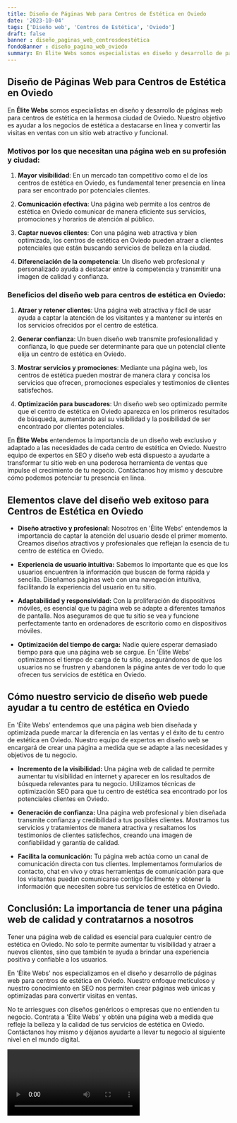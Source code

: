 ```yaml
---
title: Diseño de Páginas Web para Centros de Estética en Oviedo
date: '2023-10-04'
tags: ['Diseño web', 'Centros de Estética', 'Oviedo']
draft: false
banner : diseño_paginas_web_centrosdeestética
fondoBanner : diseño_pagina_web_oviedo
summary: En Élite Webs somos especialistas en diseño y desarrollo de páginas web para centros de estética en la hermosa ciudad de Oviedo. Nuestro objetivo es ayudar a los negocios de estética a destacarse en línea y convertir las visitas en ventas con un sitio web atractivo y funcional.
---
```


## Diseño de Páginas Web para Centros de Estética en Oviedo

En **Élite Webs** somos especialistas en diseño y desarrollo de páginas web para centros de estética en la hermosa ciudad de Oviedo. Nuestro objetivo es ayudar a los negocios de estética a destacarse en línea y convertir las visitas en ventas con un sitio web atractivo y funcional.

### Motivos por los que necesitan una página web en su profesión y ciudad:

1. **Mayor visibilidad**: En un mercado tan competitivo como el de los centros de estética en Oviedo, es fundamental tener presencia en línea para ser encontrado por potenciales clientes.

2. **Comunicación efectiva**: Una página web permite a los centros de estética en Oviedo comunicar de manera eficiente sus servicios, promociones y horarios de atención al público.

3. **Captar nuevos clientes**: Con una página web atractiva y bien optimizada, los centros de estética en Oviedo pueden atraer a clientes potenciales que están buscando servicios de belleza en la ciudad.

4. **Diferenciación de la competencia**: Un diseño web profesional y personalizado ayuda a destacar entre la competencia y transmitir una imagen de calidad y confianza.

### Beneficios del diseño web para centros de estética en Oviedo:

1. **Atraer y retener clientes**: Una página web atractiva y fácil de usar ayuda a captar la atención de los visitantes y a mantener su interés en los servicios ofrecidos por el centro de estética.

2. **Generar confianza**: Un buen diseño web transmite profesionalidad y confianza, lo que puede ser determinante para que un potencial cliente elija un centro de estética en Oviedo.

3. **Mostrar servicios y promociones**: Mediante una página web, los centros de estética pueden mostrar de manera clara y concisa los servicios que ofrecen, promociones especiales y testimonios de clientes satisfechos.

4. **Optimización para buscadores**: Un diseño web seo optimizado permite que el centro de estética en Oviedo aparezca en los primeros resultados de búsqueda, aumentando así su visibilidad y la posibilidad de ser encontrado por clientes potenciales.

En **Élite Webs** entendemos la importancia de un diseño web exclusivo y adaptado a las necesidades de cada centro de estética en Oviedo. Nuestro equipo de expertos en SEO y diseño web está dispuesto a ayudarte a transformar tu sitio web en una poderosa herramienta de ventas que impulse el crecimiento de tu negocio. Contáctanos hoy mismo y descubre cómo podemos potenciar tu presencia en línea.

<GifSeo />

<Cta />

## Elementos clave del diseño web exitoso para Centros de Estética en Oviedo

- **Diseño atractivo y profesional:** Nosotros en 'Élite Webs' entendemos la importancia de captar la atención del usuario desde el primer momento. Creamos diseños atractivos y profesionales que reflejan la esencia de tu centro de estética en Oviedo.

- **Experiencia de usuario intuitiva:** Sabemos lo importante que es que los usuarios encuentren la información que buscan de forma rápida y sencilla. Diseñamos páginas web con una navegación intuitiva, facilitando la experiencia del usuario en tu sitio.

- **Adaptabilidad y responsividad:** Con la proliferación de dispositivos móviles, es esencial que tu página web se adapte a diferentes tamaños de pantalla. Nos aseguramos de que tu sitio se vea y funcione perfectamente tanto en ordenadores de escritorio como en dispositivos móviles.

- **Optimización del tiempo de carga:** Nadie quiere esperar demasiado tiempo para que una página web se cargue. En 'Élite Webs' optimizamos el tiempo de carga de tu sitio, asegurándonos de que los usuarios no se frustren y abandonen la página antes de ver todo lo que ofrecen tus servicios de estética en Oviedo.

## Cómo nuestro servicio de diseño web puede ayudar a tu centro de estética en Oviedo

En 'Élite Webs' entendemos que una página web bien diseñada y optimizada puede marcar la diferencia en las ventas y el éxito de tu centro de estética en Oviedo. Nuestro equipo de expertos en diseño web se encargará de crear una página a medida que se adapte a las necesidades y objetivos de tu negocio.

- **Incremento de la visibilidad:** Una página web de calidad te permite aumentar tu visibilidad en internet y aparecer en los resultados de búsqueda relevantes para tu negocio. Utilizamos técnicas de optimización SEO para que tu centro de estética sea encontrado por los potenciales clientes en Oviedo.

- **Generación de confianza:** Una página web profesional y bien diseñada transmite confianza y credibilidad a tus posibles clientes. Mostramos tus servicios y tratamientos de manera atractiva y resaltamos los testimonios de clientes satisfechos, creando una imagen de confiabilidad y garantía de calidad.

- **Facilita la comunicación:** Tu página web actúa como un canal de comunicación directa con tus clientes. Implementamos formularios de contacto, chat en vivo y otras herramientas de comunicación para que los visitantes puedan comunicarse contigo fácilmente y obtener la información que necesiten sobre tus servicios de estética en Oviedo.

## Conclusión: La importancia de tener una página web de calidad y contratarnos a nosotros

Tener una página web de calidad es esencial para cualquier centro de estética en Oviedo. No solo te permite aumentar tu visibilidad y atraer a nuevos clientes, sino que también te ayuda a brindar una experiencia positiva y confiable a los usuarios.

En 'Élite Webs' nos especializamos en el diseño y desarrollo de páginas web para centros de estética en Oviedo. Nuestro enfoque meticuloso y nuestro conocimiento en SEO nos permiten crear páginas web únicas y optimizadas para convertir visitas en ventas.

No te arriesgues con diseños genéricos o empresas que no entienden tu negocio. Contrata a 'Élite Webs' y obtén una página web a medida que refleje la belleza y la calidad de tus servicios de estética en Oviedo. Contáctanos hoy mismo y déjanos ayudarte a llevar tu negocio al siguiente nivel en el mundo digital.

<Video />

<CtaBot job='Centros de Estética' city='Oviedo'/>

<Gmaps query='Oviedo+españa+maps' />